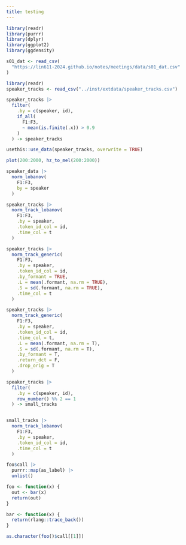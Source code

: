 ```yaml
---
title: testing
---
```


```r
library(readr)
library(purrr)
library(dplyr)
library(ggplot2)
library(ggdensity)

s01_dat <- read_csv(
  "https://lin611-2024.github.io/notes/meetings/data/s01_dat.csv"
)
```

```r
library(readr)
speaker_tracks <- read_csv("../inst/extdata/speaker_tracks.csv")
```

```r
speaker_tracks |>
  filter(
    .by = c(speaker, id),
    if_all(
      F1:F3,
      ~ mean(is.finite(.x)) > 0.9
    )
  ) -> speaker_tracks
```

```r
usethis::use_data(speaker_tracks, overwrite = TRUE)
```

```r
plot(200:2000, hz_to_mel(200:2000))
```

```r
speaker_data |>
  norm_lobanov(
    F1:F3,
    by = speaker
  )
```

```r
speaker_tracks |>
  norm_track_lobanov(
    F1:F3,
    .by = speaker,
    .token_id_col = id,
    .time_col = t
  )
```

```r
speaker_tracks |>
  norm_track_generic(
    F1:F3,
    .by = speaker,
    .token_id_col = id,
    .by_formant = TRUE,
    .L = mean(.formant, na.rm = TRUE),
    .S = sd(.formant, na.rm = TRUE),
    .time_col = t
  )

speaker_tracks |>
  norm_track_generic(
    F1:F3,
    .by = speaker,
    .token_id_col = id,
    .time_col = t,
    .L = mean(.formant, na.rm = T),
    .S = sd(.formant, na.rm = T),
    .by_formant = T,
    .return_dct = F,
    .drop_orig = T
  )
```

```r
speaker_tracks |>
  filter(
    .by = c(speaker, id),
    row_number() %% 2 == 1
  ) -> small_tracks


small_tracks |>
  norm_track_lobanov(
    F1:F3,
    .by = speaker,
    .token_id_col = id,
    .time_col = t
  )
```

```r
foo$call |>
  purrr::map(as_label) |>
  unlist()
```

```r
foo <- function(x) {
  out <- bar(x)
  return(out)
}

bar <- function(x) {
  return(rlang::trace_back())
}
```

```r
as.character(foo()$call[[1]])
```
